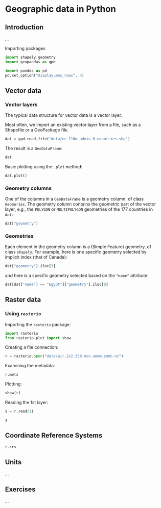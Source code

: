 # Geographic data in Python {#spatial-class}

## Introduction

...

Importing packages

```python
import shapely.geometry
import geopandas as gpd
```

```python
import pandas as pd
pd.set_option("display.max_rows", 4)
```

## Vector data

### Vector layers

The typical data structure for vector data is a vector layer.

Most often, we import an existing vector layer from a file, such as a Shapefile or a GeoPackage file. 

```python
dat = gpd.read_file("data/ne_110m_admin_0_countries.shp")
```

The result is a `GeoDataFrame`:

```python
dat
```

Basic plotting using the `.plot` method:

```python
dat.plot()
```

### Geometry columns

One of the columns in a `GeoDataFrame` is a geometry column, of class `GeoSeries`. The geometry column contains the geometric part of the vector layer, e.g., the `POLYGON` or `MULTIPOLYGON` geometries of the 177 countries in `dat`:

```python
dat["geometry"]
```

### Geometries

Each element in the geometry column is a (Simple Feature) geometry, of class `shapely`. For example, here is one specific geometry selected by implicit index (that of Canada):

```python
dat["geometry"].iloc[3]
```

and here is a specific geometry selected based on the `"name"` attribute:

```python
dat[dat["name"] == "Egypt"]["geometry"].iloc[0]
```

## Raster data

### Using `rasterio`

Importing the `rasterio` package:

```python
import rasterio
from rasterio.plot import show
```

Creating a file connection:

```python
r = rasterio.open("data/air.2x2.250.mon.anom.comb.nc")
```

Examining the metadata:

```python
r.meta
```

Plotting:

```python
show(r)
```

Reading the 1st layer:

```python
s = r.read(1)
```

```python
s
```

## Coordinate Reference Systems

```python
r.crs
```

## Units

...

## Exercises

...

